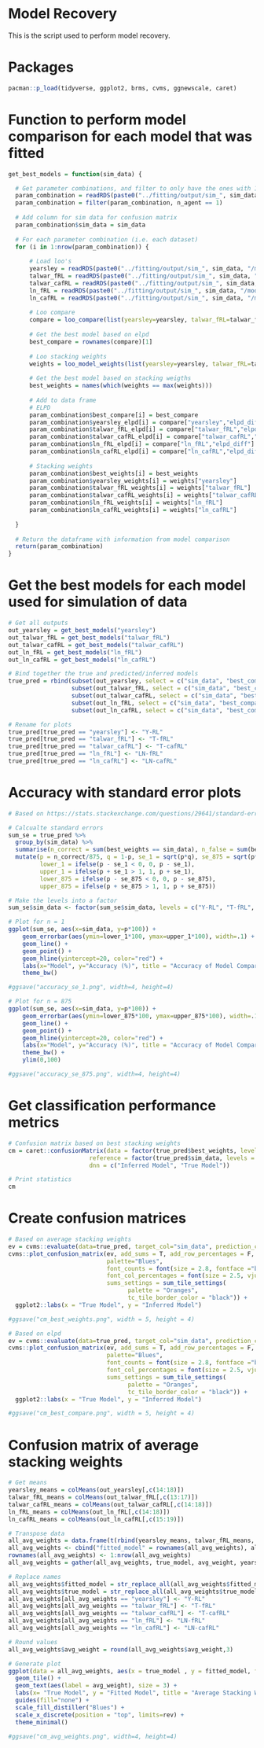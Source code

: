 # Model Recovery

This is the script used to perform model recovery.

# Packages
```r
pacman::p_load(tidyverse, ggplot2, brms, cvms, ggnewscale, caret)
```

# Function to perform model comparison for each model that was fitted
```r

get_best_models = function(sim_data) {

  # Get parameter combinations, and filter to only have the ones with 1 agent
  param_combination = readRDS(paste0("../fitting/output/sim_", sim_data, "/param_combination.rds"))
  param_combination = filter(param_combination, n_agent == 1)
  
  # Add column for sim data for confusion matrix
  param_combination$sim_data = sim_data
  
  # For each parameter combination (i.e. each dataset)
  for (i in 1:nrow(param_combination)) {
    
      # Load loo's
      yearsley = readRDS(paste0("../fitting/output/sim_", sim_data, "/model_yearsley/loo_", i, ".rds"))
      talwar_fRL = readRDS(paste0("../fitting/output/sim_", sim_data, "/model_talwar_fRL/loo_", i, ".rds"))
      talwar_cafRL = readRDS(paste0("../fitting/output/sim_", sim_data, "/model_talwar_cafRL_fixedbeta/loo_", i, ".rds"))
      ln_fRL = readRDS(paste0("../fitting/output/sim_", sim_data, "/model_ln_fRL/loo_", i, ".rds"))
      ln_cafRL = readRDS(paste0("../fitting/output/sim_", sim_data, "/model_ln_cafRL_fixedbeta/loo_", i, ".rds"))
      
      # Loo compare
      compare = loo_compare(list(yearsley=yearsley, talwar_fRL=talwar_fRL, talwar_cafRL=talwar_cafRL, ln_fRL=ln_fRL, ln_cafRL=ln_cafRL))
    
      # Get the best model based on elpd
      best_compare = rownames(compare)[1]
      
      # Loo stacking weights
      weights = loo_model_weights(list(yearsley=yearsley, talwar_fRL=talwar_fRL, talwar_cafRL=talwar_cafRL, ln_fRL=ln_fRL, ln_cafRL=ln_cafRL))
      
      # Get the best model based on stacking weigths
      best_weights = names(which(weights == max(weights)))
      
      # Add to data frame
      # ELPD
      param_combination$best_compare[i] = best_compare
      param_combination$yearsley_elpd[i] = compare["yearsley","elpd_diff"]
      param_combination$talwar_fRL_elpd[i] = compare["talwar_fRL","elpd_diff"]
      param_combination$talwar_cafRL_elpd[i] = compare["talwar_cafRL","elpd_diff"]
      param_combination$ln_fRL_elpd[i] = compare["ln_fRL","elpd_diff"]
      param_combination$ln_cafRL_elpd[i] = compare["ln_cafRL","elpd_diff"]
      
      # Stacking weights
      param_combination$best_weights[i] = best_weights
      param_combination$yearsley_weights[i] = weights["yearsley"]
      param_combination$talwar_fRL_weights[i] = weights["talwar_fRL"]
      param_combination$talwar_cafRL_weights[i] = weights["talwar_cafRL"]
      param_combination$ln_fRL_weights[i] = weights["ln_fRL"]
      param_combination$ln_cafRL_weights[i] = weights["ln_cafRL"]
  
  }
  
  # Return the dataframe with information from model comparison
  return(param_combination)
}

```

# Get the best models for each model used for simulation of data
```r
# Get all outputs
out_yearsley = get_best_models("yearsley")
out_talwar_fRL = get_best_models("talwar_fRL")
out_talwar_cafRL = get_best_models("talwar_cafRL")
out_ln_fRL = get_best_models("ln_fRL")
out_ln_cafRL = get_best_models("ln_cafRL")

# Bind together the true and predicted/inferred models 
true_pred = rbind(subset(out_yearsley, select = c("sim_data", "best_compare", "best_weights")), 
                  subset(out_talwar_fRL, select = c("sim_data", "best_compare", "best_weights")),
                  subset(out_talwar_cafRL, select = c("sim_data", "best_compare", "best_weights")),
                  subset(out_ln_fRL, select = c("sim_data", "best_compare", "best_weights")),
                  subset(out_ln_cafRL, select = c("sim_data", "best_compare", "best_weights")))

# Rename for plots
true_pred[true_pred == "yearsley"] <- "Y-RL"
true_pred[true_pred == "talwar_fRL"] <- "T-fRL"
true_pred[true_pred == "talwar_cafRL"] <- "T-cafRL"
true_pred[true_pred == "ln_fRL"] <- "LN-fRL"
true_pred[true_pred == "ln_cafRL"] <- "LN-cafRL"
```

# Accuracy with standard error plots
```r
# Based on https://stats.stackexchange.com/questions/29641/standard-error-for-the-mean-of-a-sample-of-binomial-random-variables

# Calcualte standard errors
sum_se = true_pred %>% 
  group_by(sim_data) %>% 
  summarise(n_correct = sum(best_weights == sim_data), n_false = sum(best_weights != sim_data)) %>% 
  mutate(p = n_correct/875, q = 1-p, se_1 = sqrt(p*q), se_875 = sqrt(p*q/875),
         lower_1 = ifelse(p - se_1 < 0, 0, p - se_1),
         upper_1 = ifelse(p + se_1 > 1, 1, p + se_1),
         lower_875 = ifelse(p - se_875 < 0, 0, p - se_875),
         upper_875 = ifelse(p + se_875 > 1, 1, p + se_875))

# Make the levels into a factor
sum_se$sim_data <- factor(sum_se$sim_data, levels = c("Y-RL", "T-fRL", "T-cafRL", "LN-fRL", "LN-cafRL"))

# Plot for n = 1 
ggplot(sum_se, aes(x=sim_data, y=p*100)) + 
    geom_errorbar(aes(ymin=lower_1*100, ymax=upper_1*100), width=.1) +
    geom_line() +
    geom_point() +
    geom_hline(yintercept=20, color="red") +
    labs(x="Model", y="Accuracy (%)", title = "Accuracy of Model Comparison (1)") +
    theme_bw()

#ggsave("accuracy_se_1.png", width=4, height=4)

# Plot for n = 875
ggplot(sum_se, aes(x=sim_data, y=p*100)) + 
    geom_errorbar(aes(ymin=lower_875*100, ymax=upper_875*100), width=.1) +
    geom_line() +
    geom_point() +
    geom_hline(yintercept=20, color="red") +
    labs(x="Model", y="Accuracy (%)", title = "Accuracy of Model Comparison (875)") +
    theme_bw() +
    ylim(0,100)

#ggsave("accuracy_se_875.png", width=4, height=4)

```

# Get classification performance metrics
```r

# Confusion matrix based on best stacking weights
cm = caret::confusionMatrix(data = factor(true_pred$best_weights, levels = c("Y-RL", "T-fRL", "T-cafRL", "LN-fRL", "LN-cafRL")),
                       reference = factor(true_pred$sim_data, levels = c("Y-RL", "T-fRL", "T-cafRL", "LN-fRL", "LN-cafRL")),
                       dnn = c("Inferred Model", "True Model"))

# Print statistics
cm
```

# Create confusion matrices 
```r
# Based on average stacking weights
ev = cvms::evaluate(data=true_pred, target_col="sim_data", prediction_cols="best_weights", type="multinomial")
cvms::plot_confusion_matrix(ev, add_sums = T, add_row_percentages = F, add_normalized = F, add_col_percentages = T,
                            palette="Blues",
                            font_counts = font(size = 2.8, fontface ="bold"),
                            font_col_percentages = font(size = 2.5, vjust = -1.3, fontface = "plain"),
                            sums_settings = sum_tile_settings(
                                  palette = "Oranges",
                                  tc_tile_border_color = "black")) +
  ggplot2::labs(x = "True Model", y = "Inferred Model")

#ggsave("cm_best_weights.png", width = 5, height = 4)

# Based on elpd 
ev = cvms::evaluate(data=true_pred, target_col="sim_data", prediction_cols="best_compare", type="multinomial")
cvms::plot_confusion_matrix(ev, add_sums = T, add_row_percentages = F, add_normalized = F, add_col_percentages = T,
                            palette="Blues",
                            font_counts = font(size = 2.8, fontface ="bold"),
                            font_col_percentages = font(size = 2.5, vjust = -1.3, fontface = "plain"),
                            sums_settings = sum_tile_settings(
                                  palette = "Oranges",
                                  tc_tile_border_color = "black")) +
  ggplot2::labs(x = "True Model", y = "Inferred Model")

#ggsave("cm_best_compare.png", width = 5, height = 4)
```

# Confusion matrix of average stacking weights
```r

# Get means
yearsley_means = colMeans(out_yearsley[,c(14:18)])
talwar_fRL_means = colMeans(out_talwar_fRL[,c(13:17)])
talwar_cafRL_means = colMeans(out_talwar_cafRL[,c(14:18)])
ln_fRL_means = colMeans(out_ln_fRL[,c(14:18)])
ln_cafRL_means = colMeans(out_ln_cafRL[,c(15:19)])

# Transpose data
all_avg_weights = data.frame(t(rbind(yearsley_means, talwar_fRL_means, talwar_cafRL_means, ln_fRL_means, ln_cafRL_means)))
all_avg_weights <- cbind("fitted_model" = rownames(all_avg_weights), all_avg_weights)
rownames(all_avg_weights) <- 1:nrow(all_avg_weights)
all_avg_weights = gather(all_avg_weights, true_model, avg_weight, yearsley_means:ln_cafRL_means, factor_key=TRUE)

# Replace names
all_avg_weights$fitted_model = str_replace_all(all_avg_weights$fitted_model, "_weights", "")
all_avg_weights$true_model = str_replace_all(all_avg_weights$true_model, "_means", "")
all_avg_weights[all_avg_weights == "yearsley"] <- "Y-RL"
all_avg_weights[all_avg_weights == "talwar_fRL"] <- "T-fRL"
all_avg_weights[all_avg_weights == "talwar_cafRL"] <- "T-cafRL"
all_avg_weights[all_avg_weights == "ln_fRL"] <- "LN-fRL"
all_avg_weights[all_avg_weights == "ln_cafRL"] <- "LN-cafRL"

# Round values
all_avg_weights$avg_weight = round(all_avg_weights$avg_weight,3)

# Generate plot
ggplot(data = all_avg_weights, aes(x = true_model , y = fitted_model, fill = avg_weight)) +
  geom_tile() +
  geom_text(aes(label = avg_weight), size = 3) +
  labs(x= "True Model", y = "Fitted Model", title = "Average Stacking Weights") +
  guides(fill="none") +
  scale_fill_distiller("Blues") + 
  scale_x_discrete(position = "top", limits=rev) +
  theme_minimal()

#ggsave("cm_avg_weights.png", width=4, height=4)

```